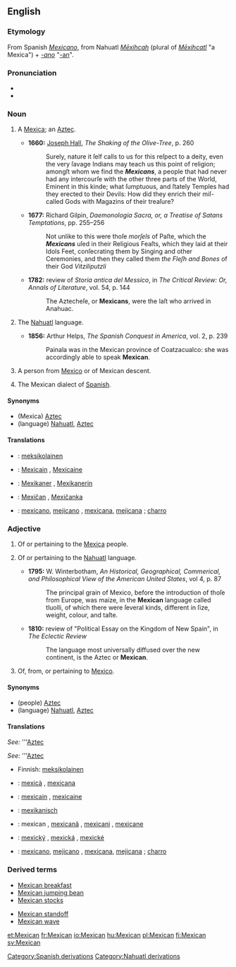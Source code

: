 {{see|mexican}}
==English==

===Etymology===
From Spanish ''[[Mexicano]]'', from Nahuatl ''[[Mexihcah|Mēxihcah]]'' (plural of ''[[Mexihcatl|Mēxihcatl]]'' "a Mexica") + ''[[-ano]]'' "[[-an]]".

===Pronunciation===
* {{IPA|/ˈmɛksɪkən/}}
* {{SAMPA|/"mEksIk@n/}}

===Noun===
{{en-noun}}

# {{obsolete}} A [[Mexica]]; an [[Aztec]].
#*'''1660:''' [[w:Joseph Hall (bishop)|Joseph Hall]], ''The Shaking of the Olive-Tree'', p. 260
#*:Surely, nature it ſelf calls to us for this reſpect to a deity, even the very ſavage Indians may teach us this point of religion; amongſt whom we find the '''''Mexicans''''', a people that had never had any intercourſe with the other three parts of the World, Eminent in this kinde; what ſumptuous, and ſtately Temples had they erected to their Devils: How did they enrich their miſ-called Gods with Magazins of their treaſure?
#*'''1677:''' Richard Gilpin, ''Daemonologia Sacra, or, a Treatise of Satans Temptations'', pp. 255&ndash;256
#*:Not unlike to this were thoſe ''morſels'' of Paſte, which the '''''Mexicans''''' uſed in their Religious Feaſts, which they laid at their Idols Feet, conſecrating them by Singing and other Ceremonies, and then they called them ''the Fleſh and Bones'' of their God ''Vitziliputzli''
#*'''1782:''' review of ''Storia antica del Messico'', in ''The Critical Review: Or, Annals of Literature'', vol. 54, p. 144 
#*:The Aztecheſe, or '''Mexicans''', were the laſt who arrived in Anahuac.
# {{obsolete}} The [[Nahuatl]] language.
#*'''1856:''' Arthur Helps, ''The Spanish Conquest in America'', vol. 2, p. 239
#*:Painala was in the Mexican province of Coatzacualco: she was accordingly able to speak '''Mexican'''.
# A person from [[Mexico]] or of Mexican descent.
# {{nonstandard}} The Mexican dialect of [[Spanish]].
====Synonyms====
*(Mexica) [[Aztec]]
*(language) [[Nahuatl]], [[Aztec]]
====Translations====
{{checktrans}}
{{top}}
*{{ttbc|Finnish}}: [[meksikolainen]]
*{{ttbc|French}}: [[Mexicain]] {{m}}, [[Mexicaine]] {{f}}
*{{ttbc|German}}: [[Mexikaner]] {{m}}, [[Mexikanerin]] {{f}}
{{mid}}
*{{ttbc|Slovak}}: [[Mexičan]] {{m}}, [[Mexičanka]] {{f}}
*{{ttbc|Spanish}}: [[mexicano]], [[mejicano]] {{m}}, [[mexicana]], [[mejicana]] {{f}}; [[charro]] {{m}}
{{bottom}}

===Adjective===
{{en-adj|more}}

# {{obsolete}} Of or pertaining to the [[Mexica]] people.
# {{obsolete}} Of or pertaining to the [[Nahuatl]] language.
#*'''1795:''' W. Winterbotham, ''An Historical, Geographical, Commerical, and Philosophical View of the American United States'', vol 4, p. 87
#*:The principal grain of Mexico, before the introduction of thoſe from Europe, was maize, in the '''Mexican''' language called tluolli, of which there were ſeveral kinds, different in ſize, weight, colour, and taſte.
#*'''1810:''' review of "Political Essay on the Kingdom of New Spain", in ''The Eclectic Review''
#*:The language most universally diffused over the new continent, is the Aztec or '''Mexican'''.
# Of, from, or pertaining to [[Mexico]].

====Synonyms====
*(people) [[Aztec]]
*(language) [[Nahuatl]], [[Aztec]]

====Translations====
{{trans-top|of or pertaining to the Mexica people}}
''See:'' '''[[Aztec]]
{{trans-bottom}}

{{trans-top|of or pertaining to Nahuatl language}}
''See:'' '''[[Aztec]]
{{trans-bottom}}

{{trans-top|of or pertaining to Mexico}}
*Finnish: [[meksikolainen]]
{{trans-mid}}
{{trans-bottom}}

{{ttbc-top}}
*{{ttbc|Catalan}}: [[mexicà]] {{m}}, [[mexicana]] {{f}}
*{{ttbc|French}}: [[mexicain]] {{m}}, [[mexicaine]] {{f}}
*{{ttbc|German}}: [[mexikanisch]]
{{ttbc-mid}}
*{{ttbc|Romanian}}: mexican {{m}}, [[mexicană]] {{f}}, [[mexicani]] {{m}} {{p}}, [[mexicane]] {{f}} {{p}}
*{{ttbc|Slovak}}: [[mexický]] {{m}}, [[mexická]] {{f}}, [[mexické]] {{n}}
*{{ttbc|Spanish}}: [[mexicano]], [[mejicano]] {{m}}, [[mexicana]], [[mejicana]] {{f}}; [[charro]] {{m}}
{{ttbc-bottom}}

===Derived terms===
{{top}}
*[[Mexican breakfast]]
*[[Mexican jumping bean]]
*[[Mexican stocks]]
{{mid}}
*[[Mexican standoff]]
*[[Mexican wave]]
{{bottom}}

[[Category:Spanish derivations]]
[[Category:Nahuatl derivations]]

[[et:Mexican]]
[[fr:Mexican]]
[[io:Mexican]]
[[hu:Mexican]]
[[pl:Mexican]]
[[fi:Mexican]]
[[sv:Mexican]]